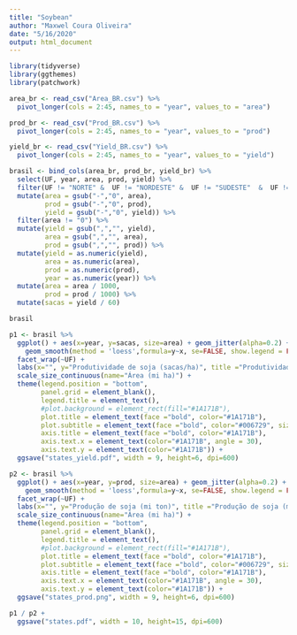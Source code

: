 ```yaml
---
title: "Soybean"
author: "Maxwel Coura Oliveira"
date: "5/16/2020"
output: html_document
---
```



```r
library(tidyverse)
library(ggthemes)
library(patchwork)
```




```r
area_br <- read_csv("Area_BR.csv") %>% 
  pivot_longer(cols = 2:45, names_to = "year", values_to = "area")

prod_br <- read_csv("Prod_BR.csv") %>% 
  pivot_longer(cols = 2:45, names_to = "year", values_to = "prod")

yield_br <- read_csv("Yield_BR.csv") %>% 
  pivot_longer(cols = 2:45, names_to = "year", values_to = "yield")

brasil <- bind_cols(area_br, prod_br, yield_br) %>% 
  select(UF, year, area, prod, yield) %>% 
  filter(UF != "NORTE" &  UF != "NORDESTE" &  UF != "SUDESTE"  &  UF != "CENTRO-OESTE" &  UF != "SUL" & UF != "BRASIL" & UF != "NORTE/NORDESTE" & UF != "CENTRO-SUL")  %>% 
  mutate(area = gsub("-","0", area),
         prod = gsub("-","0", prod),
         yield = gsub("-","0", yield)) %>% 
  filter(area != "0") %>% 
  mutate(yield = gsub(",","", yield),
         area = gsub(",","", area),
         prod = gsub(",","", prod)) %>% 
  mutate(yield = as.numeric(yield),
         area = as.numeric(area),
         prod = as.numeric(prod),
         year = as.numeric(year)) %>% 
  mutate(area = area / 1000,
         prod = prod / 1000) %>% 
  mutate(sacas = yield / 60)

brasil
```



```r
p1 <- brasil %>% 
  ggplot() + aes(x=year, y=sacas, size=area) + geom_jitter(alpha=0.2) +
    geom_smooth(method = 'loess',formula=y~x, se=FALSE, show.legend = FALSE, color="red") +
  facet_wrap(~UF) +
  labs(x="", y="Produtividade de soja (sacas/ha)", title ="Produtividade de soja (kg/ha) por estado brasileiro", subtitle= "Fonte: Conab Maio/2020", caption="Figura: Maxwel C Oliveira") + theme_bw() +
  scale_size_continuous(name="Área (mi ha)") +
  theme(legend.position = "bottom",
        panel.grid = element_blank(),
        legend.title = element_text(),  
        #plot.background = element_rect(fill="#1A171B"),
        plot.title = element_text(face ="bold", color="#1A171B"), 
        plot.subtitle = element_text(face ="bold", color="#006729", size=8), 
        axis.title = element_text(face ="bold", color="#1A171B"), 
        axis.text.x = element_text(color="#1A171B", angle = 30),
        axis.text.y = element_text(color="#1A171B")) +
  ggsave("states_yield.pdf", width = 9, height=6, dpi=600)
```

```r
p2 <- brasil %>% 
  ggplot() + aes(x=year, y=prod, size=area) + geom_jitter(alpha=0.2) +
    geom_smooth(method = 'loess',formula=y~x, se=FALSE, show.legend = FALSE, color="red") +
  facet_wrap(~UF) +
  labs(x="", y="Produção de soja (mi ton)", title ="Produção de soja (mi ton) por estado brasileiro", subtitle= "Fonte: Conab Maio/2020", caption="Figura: Maxwel C Oliveira") + theme_bw() +
  scale_size_continuous(name="Área (mi ha)") +
  theme(legend.position = "bottom",
        panel.grid = element_blank(),
        legend.title = element_text(),
        #plot.background = element_rect(fill="#1A171B"),
        plot.title = element_text(face ="bold", color="#1A171B"), 
        plot.subtitle = element_text(face ="bold", color="#006729", size=8), 
        axis.title = element_text(face ="bold", color="#1A171B"), 
        axis.text.x = element_text(color="#1A171B", angle = 30),
        axis.text.y = element_text(color="#1A171B")) +
  ggsave("states_prod.png", width = 9, height=6, dpi=600)
```

```r
p1 / p2 +
  ggsave("states.pdf", width = 10, height=15, dpi=600)
```

